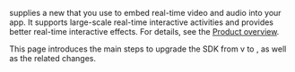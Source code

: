

<Vpd k="NAME"/> <Vpl k="VSDK_RELEASE" /> supplies a new <Vpd k="NAME"/> that you use to embed real-time video and audio into your app. It supports large-scale real-time interactive activities and provides better real-time interactive effects. For details, see the [Product overview](../get-started/product-overview).

This page introduces the main steps to upgrade the SDK from v<Vpl k="VSDK_PREVIOUS_RELEASE" /> to <Vpl k="VSDK_RELEASE" />, as well as the related changes.

<PlatformWrapper platform="web">
<Web />
</PlatformWrapper>

<PlatformWrapper platform="android">
<Android />
</PlatformWrapper>

<PlatformWrapper platform="ios">
<Ios />
</PlatformWrapper>